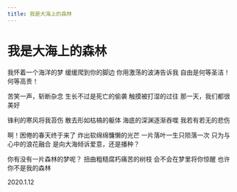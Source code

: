 ```yaml
---
title: 我是大海上的森林
---
```


<div style={{ textAlign: "center" }}>

# 我是大海上的森林

<div style={{ whiteSpace: "pre-line"}}>
我怀着一个海洋的梦
缓缓爬到你的脚边
你用激荡的波涛告诉我
自由是何等圣洁！何等高贵！

苦笑一声，斩断杂念
生长不过是死亡的偷袭
触摸被打湿的过往
那一天，我们都很美好

锋利的寒风将我苔伤
散去形如枯槁的躯体
海底的深渊逐渐吞噬
我若有若无的悲伤

啊！困倦的春天终于来了
炸出软绵绵慵懒的光芒
一片落叶一生只陨落一次
只为与心中的浪花融合
是向大海倾诉爱意，还是播种？

你有没有一片森林的梦呢？
扭曲粗糙腐朽痛苦的树枝
会不会在梦里将你惊醒
也许你不是我的森林

2020.1.12

</div>
</div>
